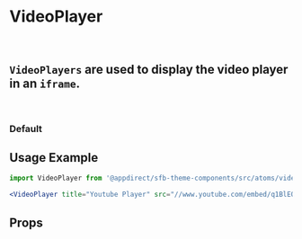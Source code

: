 
<Meta title="Atoms/Video Player" component={VideoPlayer} />

# VideoPlayer
<br />

## `VideoPlayers` are used to display the video player in an `iframe`.
<br />

### Default
<Canvas>
    <Story name="Default">
        <div style={{ width: 800, height: 450 }}>
            <VideoPlayer title={youtubeMock.label} src={youtubeMock.iFrameFriendlyUrl} />
        </div>
    </Story>
</Canvas>

## Usage Example

```jsx
import VideoPlayer from '@appdirect/sfb-theme-components/src/atoms/video-player/VideoPlayer';

<VideoPlayer title="Youtube Player" src="//www.youtube.com/embed/q1BlEQknStM" />
```
## Props

<ArgsTable of={VideoPlayer} />
